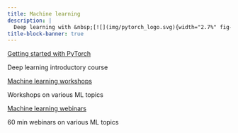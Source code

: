 ```yaml
---
title: Machine learning
description: |
  Deep learning with &nbsp;[![](img/pytorch_logo.svg){width="2.7%" fig-alt="noshadow"}](https://pytorch.org/)
title-block-banner: true
---
```


:::{layout="[[5, 5], [5, 5]]"}

:::{.card2 .mb-3}

:::{.card-body2}

[Getting started with PyTorch](intro_hss.qmd){.card-title2 .stretched-link}

[Deep learning introductory course]{.text-muted}

:::

:::

:::{.card2 .mb-3}

:::{.card-body2}

[Machine learning workshops](intro_hss.qmd){.card-title2 .stretched-link}

[Workshops on various ML topics]{.text-muted}

:::

:::

:::{.card2 .mb-3}

:::{.card-body2}

[Machine learning webinars](torchtensors.qmd){.card-title2 .stretched-link}

[60 min webinars on various ML topics]{.text-muted}

:::

:::

::::
